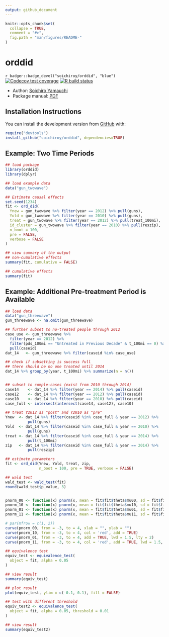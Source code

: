 ```yaml
---
output: github_document
---
```


<!-- README.md is generated from README.Rmd. Please edit that file -->

```r
knitr::opts_chunk$set(
  collapse = TRUE,
  comment = "#>",
  fig.path = "man/figures/README-"
)
```
# orddid

<!-- badges: start -->
`r badger::badge_devel("soichiroy/orddid", "blue")`
[![Codecov test coverage](https://codecov.io/gh/soichiroy/orddid/branch/master/graph/badge.svg)](https://codecov.io/gh/soichiroy/orddid?branch=master)
[![R build status](https://github.com/soichiroy/orddid/workflows/R-CMD-check/badge.svg)](https://github.com/soichiroy/orddid/actions)
<!-- badges: end -->


+ Author: [Soichiro Yamauchi](https://soichiroy.github.io/)
+ Package manual: [PDF](https://soichiroy.github.io/files/packages/orddid_0_1_0.pdf)

## Installation Instructions

You can install the development version from [GitHub](https://github.com/) with:

``` r
require("devtools")
install_github("soichiroy/orddid", dependencies=TRUE)
```
## Example: Two Time Periods


```r
## load package
library(orddid)
library(dplyr)

## load example data
data("gun_twowave")
```

```r
## Estimate causal effects
set.seed(1234)
fit <- ord_did(
  Ynew = gun_twowave %>% filter(year == 2012) %>% pull(guns),
  Yold = gun_twowave %>% filter(year == 2010) %>% pull(guns),
  treat = gun_twowave %>% filter(year == 2012) %>% pull(treat_100mi),
  id_cluster = gun_twowave %>% filter(year == 2010) %>% pull(reszip),
  n_boot = 100,
  pre = FALSE,
  verbose = FALSE
)

## view summary of the output 
## non-cumulative effects
summary(fit, cumulative = FALSE)

## cumulative effects
summary(fit)
```



## Example: Additional Pre-treatment Period is Available

```r
## load data
data("gun_threewave")
gun_threewave <- na.omit(gun_threewave)

## further subset to no-treated people through 2012
case_use <- gun_threewave %>%
  filter(year == 2012) %>%
  filter(pds_100mi == "Untreated in Previous Decade" & t_100mi == 0) %>%
  pull(caseid)
dat_14   <- gun_threewave %>% filter(caseid %in% case_use)

## check if subsetting is success full
## there should be no one treated until 2014
dat_14 %>% group_by(year, t_100mi) %>% summarize(n = n())


## subset to comple-cases (exist from 2010 through 2014)
case14    <- dat_14 %>% filter(year == 2014) %>% pull(caseid)
case12    <- dat_14 %>% filter(year == 2012) %>% pull(caseid)
case10    <- dat_14 %>% filter(year == 2010) %>% pull(caseid)
case_full <- intersect(intersect(case14, case12), case10)

## treat Y2012 as "post" and Y2010 as "pre"
Ynew  <- dat_14 %>% filter(caseid %in% case_full & year == 2012) %>%
          pull(guns)
Yold  <- dat_14 %>% filter(caseid %in% case_full & year == 2010) %>%
          pull(guns)
treat <- dat_14 %>% filter(caseid %in% case_full & year == 2014) %>%
          pull(t_100mi)
zip   <- dat_14 %>% filter(caseid %in% case_full & year == 2014) %>%
          pull(reszip)

## estimate parameters
fit <- ord_did(Ynew, Yold, treat, zip,
               n_boot = 100, pre = TRUE, verbose = FALSE)

## wald test 
wald_test <- wald_test(fit) 
round(wald_test$p_value, 3)


pnorm_00 <- function(x) pnorm(x, mean = fit$fit$theta$mu00, sd = fit$fit$theta$sd00)
pnorm_10 <- function(x) pnorm(x, mean = fit$fit$theta$mu10, sd = fit$fit$theta$sd10)
pnorm_01 <- function(x) pnorm(x, mean = fit$fit$theta$mu01, sd = fit$fit$theta$sd01)
pnorm_11 <- function(x) pnorm(x, mean = fit$fit$theta$mu11, sd = fit$fit$theta$sd11)

# par(mfrow = c(1, 2)) 
curve(pnorm_00, from = -3, to = 4, xlab = "", ylab = "")
curve(pnorm_10, from = -3, to = 4, col = 'red', add = TRUE)
curve(pnorm_01, from = -3, to = 4, add = TRUE, lwd = 1.5, lty = 2)
curve(pnorm_11, from = -3, to = 4, col = 'red', add = TRUE, lwd = 1.5, lty = 2)
```

```r
## equivalence test
equiv_test <- equivalence_test(
  object = fit, alpha = 0.05
)

## view result
summary(equiv_test)

## plot result
plot(equiv_test, ylim = c(-0.1, 0.1), fill = FALSE)

## test with different threshold
equiv_test2 <- equivalence_test(
  object = fit, alpha = 0.05, threshold = 0.01
)

## view result
summary(equiv_test2)
```